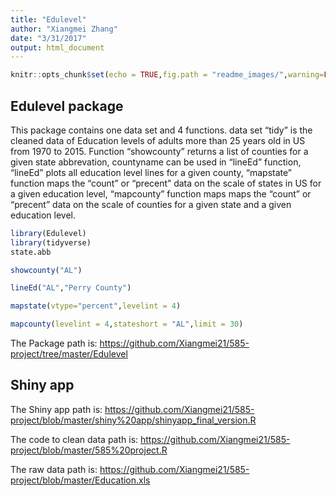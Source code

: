 ```yaml
---
title: "Edulevel"
author: "Xiangmei Zhang"
date: "3/31/2017"
output: html_document
---
```


```r
knitr::opts_chunk$set(echo = TRUE,fig.path = "readme_images/",warning=FALSE, message=FALSE)
```

## Edulevel package

This package contains one data set and 4 functions. data set "tidy" is the cleaned data of Education levels of adults more than 25 years old in US from 1970 to 2015. Function "showcounty" returns a list of counties for a given state abbrevation, countyname can be used in "lineEd" function, "lineEd" plots all education level lines for a given county, "mapstate" function maps the "count" or "precent" data on the scale of states in US for a given education level, "mapcounty" function maps maps the "count" or "precent" data on the scale of counties for a given state and a given education level.

```r
library(Edulevel)
library(tidyverse)
state.abb
```
```r
showcounty("AL")
```
```r
lineEd("AL","Perry County")
```
```r
mapstate(vtype="percent",levelint = 4)
```
```r
mapcounty(levelint = 4,stateshort = "AL",limit = 30)
```


The Package path is:
<https://github.com/Xiangmei21/585-project/tree/master/Edulevel>

## Shiny app

The Shiny app path is:
<https://github.com/Xiangmei21/585-project/blob/master/shiny%20app/shinyapp_final_version.R>

The code to clean data path is:
<https://github.com/Xiangmei21/585-project/blob/master/585%20project.R>

The raw data path is:
<https://github.com/Xiangmei21/585-project/blob/master/Education.xls>